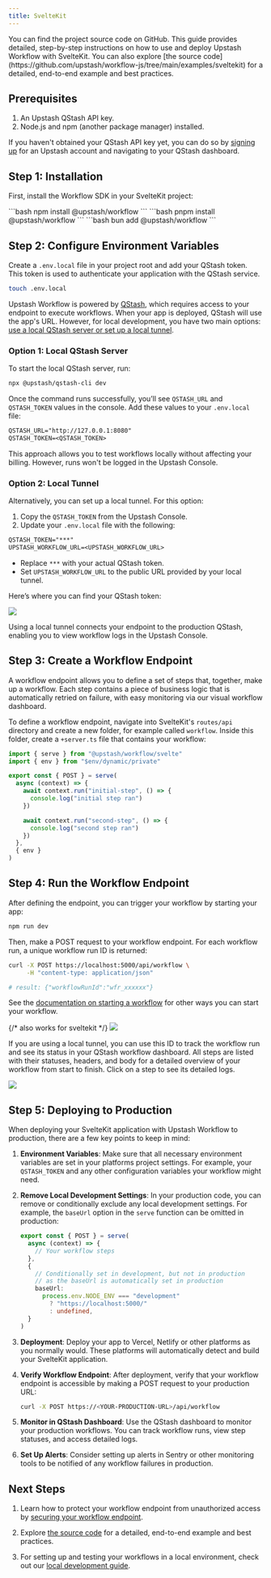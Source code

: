 ```yaml
---
title: SvelteKit
---
```


<Card title="GitHub Repository" icon="github" href="https://github.com/upstash/workflow-js/tree/main/examples/sveltekit" horizontal>
  You can find the project source code on GitHub.
</Card>
This guide provides detailed, step-by-step instructions on how to use and deploy Upstash Workflow with SvelteKit. You can also explore [the source code](https://github.com/upstash/workflow-js/tree/main/examples/sveltekit) for a detailed, end-to-end example and best practices.

## Prerequisites

1. An Upstash QStash API key.
2. Node.js and npm (another package manager) installed.

If you haven't obtained your QStash API key yet, you can do so by [signing up](https://console.upstash.com/login) for an Upstash account and navigating to your QStash dashboard.

## Step 1: Installation

First, install the Workflow SDK in your SvelteKit project:

<Tabs>
  <Tab title="npm">
  ```bash
  npm install @upstash/workflow
  ```
  </Tab>
  <Tab title="pnpm">
  ```bash
  pnpm install @upstash/workflow
  ```
  </Tab>
  <Tab title="bun">
  ```bash
  bun add @upstash/workflow
  ```
  </Tab>
</Tabs>


## Step 2: Configure Environment Variables

Create a `.env.local` file in your project root and add your QStash token. This token is used to authenticate your application with the QStash service.

```bash Terminal
touch .env.local
```

Upstash Workflow is powered by [QStash](/qstash/overall/getstarted), which requires access to your endpoint to execute workflows. When your app is deployed, QStash will use the app's URL. However, for local development, you have two main options: [use a local QStash server or set up a local tunnel](/workflow/howto/local-development).

### Option 1: Local QStash Server

To start the local QStash server, run:

```bash
npx @upstash/qstash-cli dev
```

Once the command runs successfully, you’ll see `QSTASH_URL` and `QSTASH_TOKEN` values in the console. Add these values to your `.env.local` file:

```txt
QSTASH_URL="http://127.0.0.1:8080"
QSTASH_TOKEN=<QSTASH_TOKEN>
```

This approach allows you to test workflows locally without affecting your billing. However, runs won't be logged in the Upstash Console.

### Option 2: Local Tunnel

Alternatively, you can set up a local tunnel. For this option:

1. Copy the `QSTASH_TOKEN` from the Upstash Console.
2. Update your `.env.local` file with the following:

```txt
QSTASH_TOKEN="***"
UPSTASH_WORKFLOW_URL=<UPSTASH_WORKFLOW_URL>
```

- Replace `***` with your actual QStash token.
- Set `UPSTASH_WORKFLOW_URL` to the public URL provided by your local tunnel.

Here’s where you can find your QStash token:

<Frame>
  <img src="/img/qstash-workflow/qstash_token.png" />
</Frame>

Using a local tunnel connects your endpoint to the production QStash, enabling you to view workflow logs in the Upstash Console.

## Step 3: Create a Workflow Endpoint

A workflow endpoint allows you to define a set of steps that, together, make up a workflow. Each step contains a piece of business logic that is automatically retried on failure, with easy monitoring via our visual workflow dashboard.

To define a workflow endpoint, navigate into SvelteKit's `routes/api` directory and create a new folder, for example called `workflow`. Inside this folder, create a `+server.ts` file that contains your workflow:

```typescript routes/api/workflow/+server.ts
import { serve } from "@upstash/workflow/svelte"
import { env } from "$env/dynamic/private"

export const { POST } = serve(
  async (context) => {
    await context.run("initial-step", () => {
      console.log("initial step ran")
    })

    await context.run("second-step", () => {
      console.log("second step ran")
    })
  },
  { env }
)
```

## Step 4: Run the Workflow Endpoint

After defining the endpoint, you can trigger your workflow by starting your app:

```bash Terminal
npm run dev
```

Then, make a POST request to your workflow endpoint. For each workflow run, a unique workflow run ID is returned:

```bash Terminal
curl -X POST https://localhost:5000/api/workflow \
     -H "content-type: application/json"

# result: {"workflowRunId":"wfr_xxxxxx"}
```

See the [documentation on starting a workflow](/workflow/howto/start) for other ways you can start your workflow.

<Frame>
  {/* also works for sveltekit */}
  <img src="/img/qstash-workflow/nextjs_local_request.png" />
</Frame>

If you are using a local tunnel, you can use this ID to track the workflow run and see its status in your QStash workflow dashboard. All steps are listed with their statuses, headers, and body for a detailed overview of your workflow from start to finish. Click on a step to see its detailed logs.

<Frame>
  <img src="/img/qstash-workflow/dashboard.png" />
</Frame>

## Step 5: Deploying to Production

When deploying your SvelteKit application with Upstash Workflow to production, there are a few key points to keep in mind:

1. **Environment Variables**: Make sure that all necessary environment variables are set in your platforms project settings. For example, your `QSTASH_TOKEN` and any other configuration variables your workflow might need.

2. **Remove Local Development Settings**: In your production code, you can remove or conditionally exclude any local development settings. For example, the `baseUrl` option in the `serve` function can be omitted in production:

   ```typescript routes/api/workflow/+server.ts
   export const { POST } = serve(
     async (context) => {
       // Your workflow steps
     },
     {
       // Conditionally set in development, but not in production
       // as the baseUrl is automatically set in production
       baseUrl:
         process.env.NODE_ENV === "development"
           ? "https://localhost:5000/"
           : undefined,
     }
   )
   ```

3. **Deployment**: Deploy your app to Vercel, Netlify or other platforms as you normally would. These platforms will automatically detect and build your SvelteKit application.

4. **Verify Workflow Endpoint**: After deployment, verify that your workflow endpoint is accessible by making a POST request to your production URL:

   ```bash Terminal
   curl -X POST https://<YOUR-PRODUCTION-URL>/api/workflow
   ```

5. **Monitor in QStash Dashboard**: Use the QStash dashboard to monitor your production workflows. You can track workflow runs, view step statuses, and access detailed logs.

6. **Set Up Alerts**: Consider setting up alerts in Sentry or other monitoring tools to be notified of any workflow failures in production.

## Next Steps

1. Learn how to protect your workflow endpoint from unauthorized access by [securing your workflow endpoint](/workflow/howto/security).

2. Explore [the source code](https://github.com/upstash/workflow-js/tree/main/examples/sveltekit) for a detailed, end-to-end example and best practices.

3. For setting up and testing your workflows in a local environment, check out our [local development guide](/workflow/howto/local-development).
